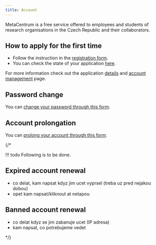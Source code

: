 ```yaml
---
title: Account
---
```


MetaCentrum is a free service offered to employees and students of research organisations in the Czech Republic and their collaborators.

## How to apply for the first time

- Follow the instruction in the [registration form](https://metavo.metacentrum.cz/en/application/form).
- You can check the state of your application [here](https://metavo.metacentrum.cz/en/application/statecheck).

For more information check out the application [details](https://metavo.metacentrum.cz/en/application/index.html) and [account management](https://metavo.metacentrum.cz/en/myaccount/index.html) page.

## Password change

You can [change your password through this form](https://metavo.metacentrum.cz/en/myaccount/heslo.html).

## Account prolongation

You can [prolong your account through this form](https://metavo.metacentrum.cz/en/myaccount/prodlouzeni).

{/*

!!! todo
    Following is to be done.

## Expired account renewal

- co delat, kam napsat kdyz jim ucet vyprsel (treba uz pred nejakou dobou)
- opet kam napsat/kliknout at netapou

## Banned account renewal

- co delat kdyz se jim zabanuje ucet (IP adresa)
- kam napsat, co potrebujeme vedet

*/}

